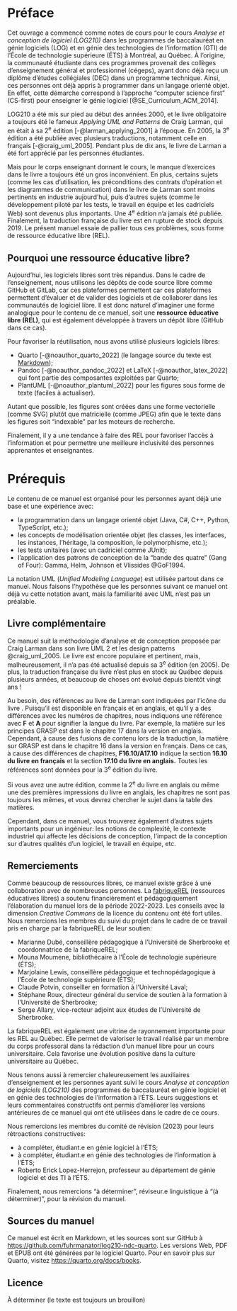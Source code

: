 # Préface {.unnumbered}

Cet ouvrage a commencé comme notes de cours pour le cours _Analyse et conception de logiciel (LOG210)_ dans les programmes de baccalauréat en génie logiciels (LOG) et en génie des technologies de l'information (GTI) de l'École de technologie supérieure (ÉTS) à Montréal, au Québec.
À l'origine, la communauté étudiante dans ces programmes provenait des collèges d'enseignement général et professionnel (cégeps), ayant donc déjà reçu un diplôme d'études collégiales (DEC) dans un programme technique. 
Ainsi, ces personnes ont déjà appris à programmer dans un langage orienté objet.
En effet, cette démarche correspond à l'approche "computer science first" (CS-first) pour enseigner le génie logiciel [@SE_Curriculum_ACM_2014].

LOG210 a été mis sur pied au début des années 2000, et le livre obligatoire a toujours été le fameux _Applying UML and Patterns_ de Craig Larman, qui en était à sa 2^e^ édition [-@larman_applying_2001] à l'époque.
En 2005, la 3^e^ édition a été publiée avec plusieurs traductions, notamment celle en français [-@craig_uml_2005].
Pendant plus de dix ans, le livre de Larman a été fort apprécié par les personnes étudiantes.

Mais pour le corps enseignant donnant le cours, le manque d'exercices dans le livre a toujours été un gros inconvénient.
En plus, certains sujets (comme les cas d'utilisation, les préconditions des contrats d'opération et les diagrammes de communication) dans le livre de Larman sont moins pertinents en industrie aujourd'hui, puis d'autres sujets (comme le développement piloté par les tests, le travail en équipe et les cadriciels Web) sont devenus plus importants.
Une 4^e^ édition n'a jamais été publiée. 
Finalement, la traduction française du livre est en rupture de stock depuis 2019.
Le présent manuel essaie de pallier tous ces problèmes, sous forme de ressource éducative libre (REL).

## Pourquoi une ressource éducative libre? {.unnumbered}

Aujourd'hui, les logiciels libres sont très répandus.
Dans le cadre de l'enseignement, nous utilisons les dépôts de code source libre comme GitHub et GitLab, car ces plateformes permettent car ces plateformes permettent d'évaluer et de valider des logiciels et de collaborer dans les communautés de logiciel libre.
Il est donc naturel d'imaginer une forme analogique pour le contenu de ce manuel, soit une **ressource éducative libre (REL)**, qui est également développée à travers un dépôt libre (GitHub dans ce cas). 

Pour favoriser la réutilisation, nous avons utilisé plusieurs logiciels libres:

- Quarto [-@noauthor_quarto_2022] (le langage source du texte est [Markdown](https://quarto.org/docs/authoring/markdown-basics.html));
- Pandoc [-@noauthor_pandoc_2022] et LaTeX [-@noauthor_latex_2022] qui font partie des composantes exploitées par Quarto; 
- PlantUML [-@noauthor_plantuml_2022] pour les figures sous forme de texte (faciles à actualiser).

Autant que possible, les figures sont créées dans une forme vectorielle (comme SVG) plutôt que matricielle (comme JPEG) afin que le texte dans les figures soit "indexable" par les moteurs de recherche.

Finalement, il y a une tendance à faire des REL pour favoriser l'accès à l'information et pour permettre une meilleure inclusivité des personnes apprenantes et enseignantes.  

# Prérequis

Le contenu de ce manuel est organisé pour les personnes ayant déjà une base et une expérience avec:

- la programmation dans un langage orienté objet (Java, C#, C++, Python, TypeScript, etc.);
- les concepts de modélisation orientée objet (les classes, les interfaces, les instances, l'héritage, la composition, le polymorphisme, etc.);
- les tests unitaires (avec un cadriciel comme JUnit);
- l'application des patrons de conception de la "bande des quatre" (Gang of Four): Gamma, Helm, Johnson et Vlissides @GoF1994.

La notation UML (*Unified Modeling Language*) est utilisée partout dans ce manuel.
Nous faisons l'hypothèse que les personnes suivant ce manuel ont déjà vu cette notation avant, mais la familiarité avec UML n'est pas un préalable.

<!-- Voici le descriptif du cours, selon le plan de cours:

::: {.callout-important icon="false" appearance="simple"}
À la suite de ce cours, l'étudiant sera en mesure:

- de maîtriser et appliquer des patrons de conception logicielle;
- de concevoir un logiciel orienté objet en appliquant un ensemble de principes et des méthodes heuristiques de génie logiciel;
- de réaliser un logiciel en suivant un processus itératif et évolutif incluant les activités d'analyse et de conception par objets.

Méthodes et techniques de modélisation orientés objet, langage de modélisation, cas d'utilisation, analyse orientée objet, modèle du domaine, conception et programmation orientées objet, principes GRASP, patrons de conception, processus itératif et évolutif.

Séances de laboratoire axées sur l'application des notions d'analyse, de conception et de programmation orientées objet vues en classe. Mise en œuvre d'un modèle d'objet à partir d'une spécification de logiciel et à l'aide d'un langage orienté objet contemporain. Conception d'applications utilisant les outils UML ainsi que des techniques et des outils utiles au génie logiciel, tels qu'un environnement de développement intégré, la compilation automatique et les tests automatiques.
::: -->

## Livre complémentaire

Ce manuel suit la méthodologie d'analyse et de conception proposée par Craig Larman dans son livre UML 2 et les design patterns @craig_uml_2005.
Le livre est encore populaire et pertinent, mais, malheureusement, il n'a pas été actualisé depuis sa 3^e^ édition (en 2005).
De plus, la traduction française du livre n'est plus en stock au Québec depuis plusieurs années, et beaucoup de choses ont évolué depuis bientôt vingt ans !

::: {.callout-note}
Au besoin, des références au livre de Larman sont indiquées par l'icône du livre \faBook<i class="fa-solid fa-book"></i>.
Puisqu'il est disponible en français et en anglais, et qu'il y a des différences avec les numéros de chapitres, nous indiquons une référence avec **F** et **A** pour signifier la langue du livre.
Par exemple, la matière sur les principes GRASP est dans le chapitre 17 dans la version en anglais.
Cependant, à cause des fusions de contenu lors de la traduction, la matière sur GRASP est dans le chapitre 16 dans la version en français.
Dans ce cas, à cause des différences de chapitres, **F16.10/A17.10** indique la section **16.10 du livre en français** et la section **17.10 du livre en anglais.**
Toutes les références sont données pour la 3^e^ édition du livre.
:::

::: {.callout-caution}
Si vous avez une autre édition, comme la 2^e^ du livre en anglais ou même une des premières impressions du livre en anglais, les chapitres ne sont pas toujours les mêmes, et vous devrez chercher le sujet dans la table des matières.
:::

Cependant, dans ce manuel, vous trouverez également d'autres sujets importants pour un ingénieur: les notions de complexité, le contexte industriel qui affecte les décisions de conception, l'impact de la conception sur d'autres qualités d'un logiciel, le travail en équipe, etc.

## Remerciements {.unnumbered}

Comme beaucoup de ressources libres, ce manuel existe grâce à une collaboration avec de nombreuses personnes.
La [fabriqueREL](https://fabriquerel.org) (ressources éducatives libres) a soutenu financièrement et pédagogiquement l'élaboration du manuel lors de la période 2022-2023.
Les conseils avec la dimension _Creative Commons_ de la licence du contenu ont été fort utiles.
Nous remercions les membres du suivi du projet dans le cadre de ce travail pris en charge par la fabriqueREL de leur soutien:

- Marianne Dubé, conseillère pédagogique à l'Université de Sherbrooke et coordonnatrice de la fabriqueREL;
- Mouna Moumene, bibliothécaire à l'École de technologie supérieure (ÉTS);
- Marjolaine Lewis, conseillère pédagogique et technopédagogique à l'École de technologie supérieure (ÉTS);
- Claude Potvin, conseiller en formation à l'Université Laval;
- Stéphane Roux, directeur général du service de soutien à la formation à l'Université de Sherbrooke;
- Serge Allary, vice-recteur adjoint aux études de l'Université de Sherbrooke.

La fabriqueREL est également une vitrine de rayonnement importante pour les REL au Québec.
Elle permet de valoriser le travail réalisé par un membre du corps professoral dans la rédaction d'un manuel libre pour un cours universitaire.
Cela favorise une évolution positive dans la culture universitaire au Québec.

Nous tenons aussi à remercier chaleureusement les auxiliaires d'enseignement et les personnes ayant suivi le cours _Analyse et conception de logiciels (LOG210)_ des programmes de baccalauréat en génie logiciel et en génie des technologies de l'information à l'ÉTS.
Leurs suggestions et leurs commentaires constructifs ont permis d'améliorer les versions antérieures de ce manuel qui ont été utilisées dans le cadre de ce cours.

Nous remercions les membres du comité de révision (2023) pour leurs rétroactions constructives:

- à compléter, étudiant.e en génie logiciel à l'ÉTS;
- à compléter, étudiant.e en génie des technologies de l'information à l'ÉTS;
- Roberto Erick Lopez-Herrejon, professeur au département de génie logiciel et des TI à l'ÉTS.

Finalement, nous remercions "à déterminer", réviseur.e linguistique à "(à déterminer)", pour la révision du manuel.

## Sources du manuel

Ce manuel est écrit en Markdown, et les sources sont sur GitHub à <https://github.com/fuhrmanator/log210-ndc-quarto>.
Les versions Web, PDF et EPUB ont été générées par le logiciel Quarto.
Pour en savoir plus sur Quarto, visitez <https://quarto.org/docs/books>.

## Licence

À déterminer (le texte est toujours un brouillon)
<!-- [![Licence Creative Commons](https://i.creativecommons.org/l/by-sa/4.0/88x31.png)](http://creativecommons.org/licenses/by-sa/4.0/) Cette œuvre est mise à disposition selon les termes de la [Licence Creative Commons Attribution - Partage dans les Mêmes Conditions 4.0 International](http://creativecommons.org/licenses/by-sa/4.0/). -->